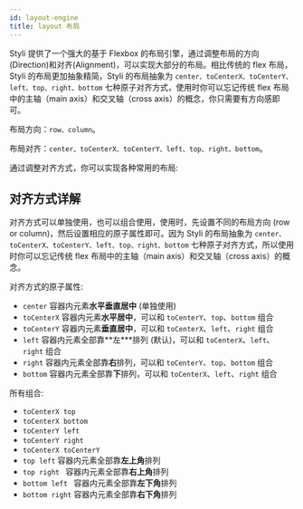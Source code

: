 ```yaml
---
id: layout-engine
title: layout 布局
---
```



Styli 提供了一个强大的基于 Flexbox 的布局引擎，通过调整布局的方向(Direction)和对齐(Alignment)，可以实现大部分的布局。相比传统的 flex 布局，Styli 的布局更加抽象精简，Styli 的布局抽象为 `center、toCenterX、toCenterY、left、top、right、bottom` 七种原子对齐方式，使用时你可以忘记传统 flex 布局中的主轴（main axis）和交叉轴（cross axis）的概念，你只需要有方向感即可。

布局方向：`row、column`。

布局对齐：`center、toCenterX、toCenterY、left、top、right、bottom`。

通过调整对齐方式，你可以实现各种常用的布局:

<FlexLayout />

## 对齐方式详解

对齐方式可以单独使用，也可以组合使用，使用时，先设置不同的布局方向 (row or column)，然后设置相应的原子属性即可。因为 Styli 的布局抽象为 `center、toCenterX、toCenterY、left、top、right、bottom` 七种原子对齐方式，所以使用时你可以忘记传统 flex 布局中的主轴（main axis）和交叉轴（cross axis）的概念。

对齐方式的原子属性:

- `center` 容器内元素**水平垂直居中** (单独使用)
- `toCenterX` 容器内元素**水平居中**，可以和 `toCenterY`、`top`、`bottom` 组合
- `toCenterY` 容器内元素**垂直居中**，可以和 `toCenterX`、`left`、`right` 组合
- `left` 容器内元素全部靠**左\***排列 (默认)，可以和 `toCenterX`、`left`、`right` 组合
- `right` 容器内元素全部靠**右**排列，可以和 `toCenterY`、`top`、`bottom` 组合
- `bottom` 容器内元素全部靠**下**排列，可以和 `toCenterX`、`left`、`right` 组合

所有组合:

- `toCenterX top`
- `toCenterX bottom`
- `toCenterY left`
- `toCenterY right`
- `toCenterX toCenterY`
- `top left` 容器内元素全部靠**左上角**排列
- `top right ` 容器内元素全部靠**右上角**排列
- `bottom left ` 容器内元素全部靠**左下角**排列
- `bottom right` 容器内元素全部靠**右下角**排列
